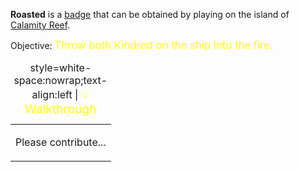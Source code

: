 '''Roasted''' is a [[Badges|badge]] that can be obtained by playing on the island of [[Calamity Reef]].

Objective: <big style="color:yellow">Throw both Kindred on the ship into the fire.</big>

{| class="mw-collapsible mw-collapsed"
|+ style=white-space:nowrap;text-align:left | <big style="color:yellow">💡 Walkthrough</big>
|-
| Please contribute...
|}